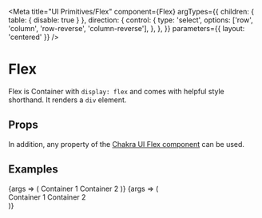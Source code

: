 

<Meta
  title="UI Primitives/Flex"
  component={Flex}
  argTypes={{
    children: { table: { disable: true } },
    direction: {
      control: {
        type: 'select',
        options: ['row', 'column', 'row-reverse', 'column-reverse'],
      },
    },
  }}
  parameters={{ layout: 'centered' }}
/>

# Flex

Flex is Container with `display: flex` and comes with helpful style shorthand. It renders a `div` element.

## Props

<ArgsTable of={Flex} />

In addition, any property of the [Chakra UI Flex component](https://chakra-ui.com/docs/layout/flex#props) can be used.

## Examples

<Canvas>
  <Story
    name="default"
    argTypes={{
      justify: {
        control: {
          type: 'select',
          options: ['start', 'center', 'space-around', 'space-between', 'space-evenly'],
        },
      },
      align: {
        control: {
          type: 'select',
          options: ['start', 'end', 'stretch', 'center'],
        },
      },
    }}
    args={{
      direction: 'row',
      justify: 'start',
      align: 'start',
    }}
  >
    {args => (
      <Flex {...args}>
        <Container p="4" bg="red.400">
          Container 1
        </Container>
        <Container p="4" bg="blue.400">
          Container 2
        </Container>
      </Flex>
    )}
  </Story>
</Canvas>

<Canvas>
  <Story
    name="with Spacer"
    args={{
      direction: 'row',
    }}
  >
    {args => (
      <div style={{ margin: '.25rem', width: '95vw' }}>
        <Flex {...args}>
          <Container p="4" bg="red.400">
            Container 1
          </Container>
          <Spacer />
          <Container p="4" bg="blue.400">
            Container 2
          </Container>
        </Flex>
      </div>
    )}
  </Story>
</Canvas>
